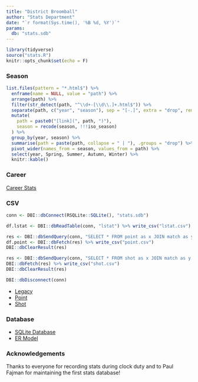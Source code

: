```yaml
---
title: "District Broomball"
author: "Stats Department"
date: "`r format(Sys.time(), '%B %d, %Y')`"
params:
  db: "stats.sdb"
---
```


```r
library(tidyverse)
source("stats.R")
knitr::opts_chunk$set(echo = F)
```

### Season

```r
list.files(pattern = "*.html$") %>%
  enframe(name = NULL, value = "path") %>%
  arrange(path) %>%
  filter(str_detect(path, "^\\d+-[\\d\\.]+.html$")) %>%
  separate(path, c("year", "season"), sep = "[-.]", extra = "drop", remove = F) %>%
  mutate(
    path = paste0("[link](", path, ")"),
    season = recode(season, !!!iso_season)
  ) %>%
  group_by(year, season) %>%
  summarise(path = paste(path, collapse = " | "), .groups = "drop") %>%
  pivot_wider(names_from = season, values_from = path) %>%
  select(year, Spring, Summer, Autumn, Winter) %>%
  knitr::kable()
```

### Career

[Career Stats](career.html)

### CSV

```r
conn <- DBI::dbConnect(RSQLite::SQLite(), "stats.sdb")

df.lstat <- DBI::dbReadTable(conn, "lstat") %>% write_csv("lstat.csv")

res <- DBI::dbSendQuery(conn, "SELECT * FROM point as x JOIN match as y ON x.match = y.id;")
df.point <- DBI::dbFetch(res) %>% write_csv("point.csv")
DBI::dbClearResult(res)

res <- DBI::dbSendQuery(conn, "SELECT * FROM shot as x JOIN match as y ON x.match = y.id;")
DBI::dbFetch(res) %>% write_csv("shot.csv")
DBI::dbClearResult(res)

DBI::dbDisconnect(conn)
```

- [Legacy](lstat.csv)
- [Point](point.csv)
- [Shot](shot.csv)

### Database

- [SQLite Database](stats.sdb)
- [ER Model](stats.mwb)

### Acknowledgements

Thanks to everyone for recording stats during clock duty and to Paul Fajman for maintaining the first stats database!
